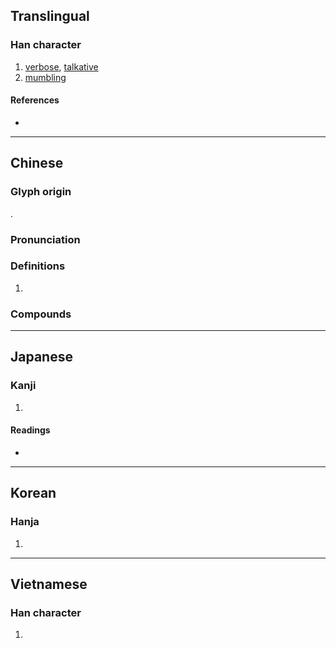 {{also|噜}}
{{character info}}
==Translingual==

===Han character===
{{Han char|rn=30|rad=口|as=15|sn=18|four=67063|canj=RNWA|ids=⿰口魯}}

# [[verbose]], [[talkative]]
# [[mumbling]]

====References====
* {{Han ref|kx=0212.270|dkj=04502|dj=0435.120|hdz=10700.120|uh=5695|ud=22165|bh=C250|bd=49744}}

----

==Chinese==
{{zh-forms|s=噜|alt=鲁-2nd round simp.}}

===Glyph origin===
{{Han compound|口|魯|c1=s|c2=p|t1=mouth|ls=psc}}.

===Pronunciation===
{{zh-pron
|m=lū
|c=lou1
|cat=
}}

===Definitions===
{{zh-hanzi}}

# {{rfdef|zh}}

===Compounds===
{{zh-der|嘟嚕|嘰哩咕嚕|嚕囌|咕嚕|一嘟嚕|噗嚕嚕|呼嚕|嘀裡嘟嚕|嘟嚕嘴|哩嚕|打呼嚕|滴里嘟嚕|胡嚕|都嚕}}

----

==Japanese==

===Kanji===
{{ja-kanji|grade=|rs=口15}}

# {{rfdef|ja|sort=口15}}

====Readings====
* {{ja-readings|on=ろ|kun=かた-る, へつら-う}}

----

==Korean==

===Hanja===
{{ko-hanja|hangeul=로|rv=ro|mr=ro}}

# {{rfdef|ko|sort=口15}}

----

==Vietnamese==

===Han character===
{{vi-readings|reading=lỗ, rủa, sủa, ruả|rs=口15}}

# {{rfdef|vi|sort=口15}}